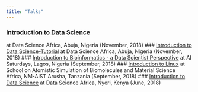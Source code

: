 ```yaml
---
title: "Talks"
---
```

### [Introduction to Data Science](https://bit.ly/2yCTvLA){target="_blank"}
at Data Science Africa, Abuja, Nigeria (November, 2018)
\newline
### [Introduction to Data Science-Tutorial](https://bit.ly/2Skq3Ci){target="_blank"}
at Data Science Africa, Abuja, Nigeria (November, 2018)
\newline
### [Introduction to Bioinformatics - a Data Scientist Perspective](https://bit.ly/2O6wR37){target="_blank"}
at AI Saturdays, Lagos, Nigeria (September, 2018)
\newline
### [Introduction to Linux](https://bit.ly/2O66gn5){target="_blank"}
at School on Atomistic Simulation of Biomolecules and Material Science Africa, NM-AIST Arusha, Tanzania (September, 2018)
\newline
### [Introduction to Data Science](https://bit.ly/2EMa6lM){target="_blank"}
at Data Science Africa, Nyeri, Kenya (June, 2018)
